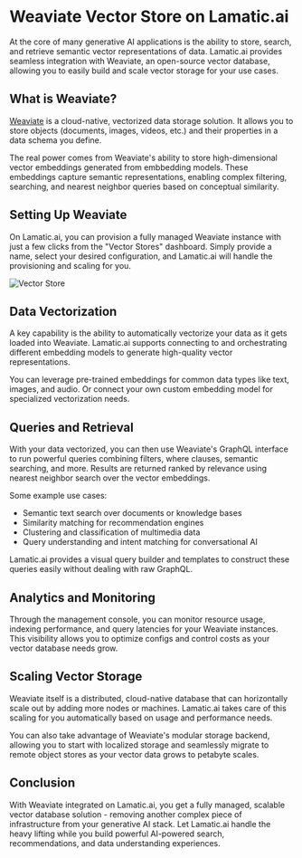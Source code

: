 # Weaviate Vector Store on Lamatic.ai

At the core of many generative AI applications is the ability to store, search, and retrieve semantic vector representations of data. Lamatic.ai provides seamless integration with Weaviate, an open-source vector database, allowing you to easily build and scale vector storage for your use cases.

## What is Weaviate?

[Weaviate](https://weaviate.io/developers/weaviate) is a cloud-native, vectorized data storage solution. It allows you to store objects (documents, images, videos, etc.) and their properties in a data schema you define. 

The real power comes from Weaviate's ability to store high-dimensional vector embeddings generated from embbedding models. These embeddings capture semantic representations, enabling complex filtering, searching, and nearest neighbor queries based on conceptual similarity.

## Setting Up Weaviate

On Lamatic.ai, you can provision a fully managed Weaviate instance with just a few clicks from the "Vector Stores" dashboard. Simply provide a name, select your desired configuration, and Lamatic.ai will handle the provisioning and scaling for you.


![Vector Store](/assets/vector_store.png)

## Data Vectorization

A key capability is the ability to automatically vectorize your data as it gets loaded into Weaviate. Lamatic.ai supports connecting to and orchestrating different embedding models to generate high-quality vector representations.

You can leverage pre-trained embeddings for common data types like text, images, and audio. Or connect your own custom embedding model for specialized vectorization needs.

## Queries and Retrieval 

With your data vectorized, you can then use Weaviate's GraphQL interface to run powerful queries combining filters, where clauses, semantic searching, and more. Results are returned ranked by relevance using nearest neighbor search over the vector embeddings.

Some example use cases:

- Semantic text search over documents or knowledge bases
- Similarity matching for recommendation engines  
- Clustering and classification of multimedia data
- Query understanding and intent matching for conversational AI

Lamatic.ai provides a visual query builder and templates to construct these queries easily without dealing with raw GraphQL.

## Analytics and Monitoring

Through the management console, you can monitor resource usage, indexing performance, and query latencies for your Weaviate instances. This visibility allows you to optimize configs and control costs as your vector database needs grow.

## Scaling Vector Storage

Weaviate itself is a distributed, cloud-native database that can horizontally scale out by adding more nodes or machines. Lamatic.ai takes care of this scaling for you automatically based on usage and performance needs.

You can also take advantage of Weaviate's modular storage backend, allowing you to start with localized storage and seamlessly migrate to remote object stores as your vector data grows to petabyte scales.

## Conclusion
With Weaviate integrated on Lamatic.ai, you get a fully managed, scalable vector database solution - removing another complex piece of infrastructure from your generative AI stack. Let Lamatic.ai handle the heavy lifting while you build powerful AI-powered search, recommendations, and data understanding experiences.